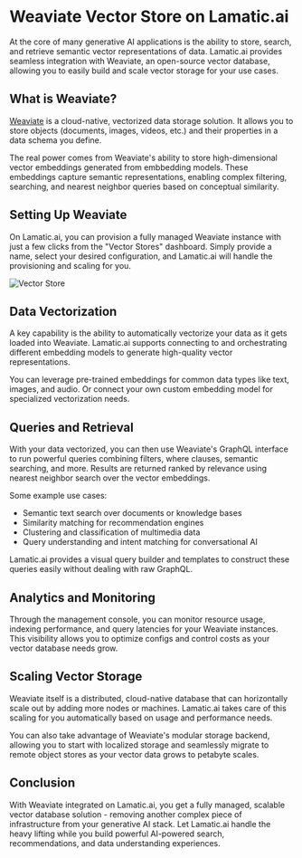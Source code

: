 # Weaviate Vector Store on Lamatic.ai

At the core of many generative AI applications is the ability to store, search, and retrieve semantic vector representations of data. Lamatic.ai provides seamless integration with Weaviate, an open-source vector database, allowing you to easily build and scale vector storage for your use cases.

## What is Weaviate?

[Weaviate](https://weaviate.io/developers/weaviate) is a cloud-native, vectorized data storage solution. It allows you to store objects (documents, images, videos, etc.) and their properties in a data schema you define. 

The real power comes from Weaviate's ability to store high-dimensional vector embeddings generated from embbedding models. These embeddings capture semantic representations, enabling complex filtering, searching, and nearest neighbor queries based on conceptual similarity.

## Setting Up Weaviate

On Lamatic.ai, you can provision a fully managed Weaviate instance with just a few clicks from the "Vector Stores" dashboard. Simply provide a name, select your desired configuration, and Lamatic.ai will handle the provisioning and scaling for you.


![Vector Store](/assets/vector_store.png)

## Data Vectorization

A key capability is the ability to automatically vectorize your data as it gets loaded into Weaviate. Lamatic.ai supports connecting to and orchestrating different embedding models to generate high-quality vector representations.

You can leverage pre-trained embeddings for common data types like text, images, and audio. Or connect your own custom embedding model for specialized vectorization needs.

## Queries and Retrieval 

With your data vectorized, you can then use Weaviate's GraphQL interface to run powerful queries combining filters, where clauses, semantic searching, and more. Results are returned ranked by relevance using nearest neighbor search over the vector embeddings.

Some example use cases:

- Semantic text search over documents or knowledge bases
- Similarity matching for recommendation engines  
- Clustering and classification of multimedia data
- Query understanding and intent matching for conversational AI

Lamatic.ai provides a visual query builder and templates to construct these queries easily without dealing with raw GraphQL.

## Analytics and Monitoring

Through the management console, you can monitor resource usage, indexing performance, and query latencies for your Weaviate instances. This visibility allows you to optimize configs and control costs as your vector database needs grow.

## Scaling Vector Storage

Weaviate itself is a distributed, cloud-native database that can horizontally scale out by adding more nodes or machines. Lamatic.ai takes care of this scaling for you automatically based on usage and performance needs.

You can also take advantage of Weaviate's modular storage backend, allowing you to start with localized storage and seamlessly migrate to remote object stores as your vector data grows to petabyte scales.

## Conclusion
With Weaviate integrated on Lamatic.ai, you get a fully managed, scalable vector database solution - removing another complex piece of infrastructure from your generative AI stack. Let Lamatic.ai handle the heavy lifting while you build powerful AI-powered search, recommendations, and data understanding experiences.